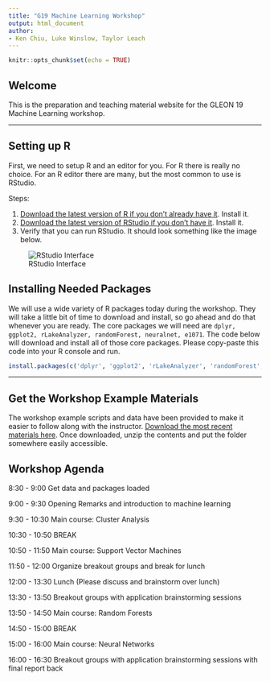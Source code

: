 ```yaml
---
title: "G19 Machine Learning Workshop"
output: html_document
author:
- Ken Chiu, Luke Winslow, Taylor Leach
---
```


```r
knitr::opts_chunk$set(echo = TRUE)
```

## Welcome

This is the preparation and teaching material website for the GLEON 19 Machine Learning
workshop. 

---

## Setting up R

First, we need to setup R and an editor for you. For R there is really no choice. For an R editor
there are many, but the most common to use is RStudio. 

Steps: 

1. [Download the latest version of R if you don't already have it](https://cran.r-project.org/). Install it. 
2. [Download the latest version of RStudio if you don't have it](https://www.rstudio.com/products/rstudio/download/#download).
Install it. 
3. Verify that you can run RStudio. It should look something like the image below. 

![RStudio Interface](img/rstudio.PNG)


## Installing Needed Packages

We will use a wide variety of R packages today during the workshop. They will take a little bit of time 
to download and install, so go ahead and do that whenever you are ready. The core packages we will need 
are `dplyr, ggplot2, rLakeAnalyzer, randomForest, neuralnet, e1071`. The code below will download and 
install all of those core packages. Please copy-paste this code into your R console and run. 

```r

install.packages(c('dplyr', 'ggplot2', 'rLakeAnalyzer', 'randomForest', 'neuralnet', 'e1071'))


```


---

## Get the Workshop Example Materials

The workshop example scripts and data have been provided to make it 
easier to follow along with the instructor. [Download the most recent
materials here](https://github.com/lawinslow/machine_learning/archive/master.zip). 
Once downloaded, unzip the contents and put the folder somewhere easily accessible. 


## Workshop Agenda

8:30 - 9:00 Get data and packages loaded

9:00 - 9:30 Opening Remarks and introduction to machine learning

9:30 - 10:30 Main course: Cluster Analysis

10:30 - 10:50 BREAK

10:50 - 11:50 Main course: Support Vector Machines

11:50 - 12:00 Organize breakout groups and break for lunch

12:00 - 13:30 Lunch (Please discuss and brainstorm over lunch)

13:30 - 13:50 Breakout groups with application brainstorming sessions

13:50 - 14:50 Main course: Random Forests

14:50 - 15:00 BREAK

15:00 - 16:00 Main course: Neural Networks

16:00 - 16:30 Breakout groups with application brainstorming sessions with final report back

